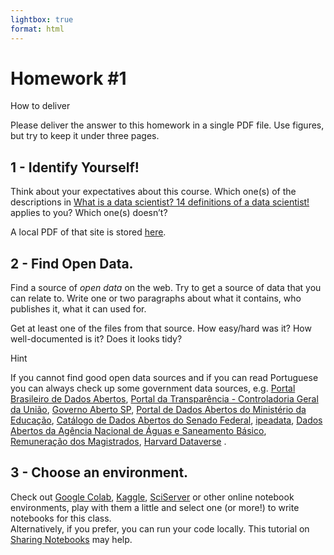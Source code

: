 ```yaml
---
lightbox: true
format: html
---
```


# Homework #1 

::: info-block
<div class="title">How to deliver</div>
Please deliver the answer to this homework in a single PDF file. Use figures, but try to keep it under three pages.
:::

## 1 - Identify Yourself!

Think about your expectatives about this course. Which one(s) of the descriptions in [What is a data scientist? 14 definitions of a data scientist!](https://crayondata.ai/what-is-a-data-scientist-14-definitions-of-a-data-scientist/) applies to you? Which one(s) doesn't? 

A local PDF of that site is stored [here](Resources/References/WhatIsADataScientist.pdf).

## 2 - Find Open Data.

Find a source of _open data_ on the web. Try to get a source of data that you can relate to.
Write one or two paragraphs about what it contains, who publishes it, what it can used for. 

Get at least one of the files from that source. How easy/hard was it? How well-documented is it? Does it looks tidy?

::: hint-block
<div class="title">Hint</div>
If you cannot find good open data sources and if you can read Portuguese you can always check up some government data sources, e.g.
[Portal Brasileiro de Dados Abertos](https://dados.gov.br/home), 
[Portal da Transparência - Controladoria Geral da União](https://portaldatransparencia.gov.br/download-de-dados), 
[Governo Aberto SP](https://www.governoaberto.sp.gov.br/
), [Portal de
Dados Abertos do Ministério da Educação](https://dadosabertos.mec.gov.br/),
[Catálogo de Dados Abertos do Senado Federal](https://www12.senado.leg.br/dados-abertos/dados-abertos/catalogo-de-dados-abertos),
[ipeadata](http://www.ipeadata.gov.br/Default.aspx), 
[Dados Abertos da Agência Nacional de Águas e Saneamento Básico](https://dadosabertos.ana.gov.br/),
[Remuneração dos Magistrados](https://www.cnj.jus.br/transparencia-cnj/remuneracao-dos-magistrados/), 
[Harvard Dataverse](https://dataverse.harvard.edu/)
.
:::



## 3 - Choose an environment.

Check out [Google Colab](https://colab.research.google.com/), [Kaggle](https://www.kaggle.com/), [SciServer](https://apps.sciserver.org/dashboard/) or other online notebook environments, play with them a little and select one (or more!) to write notebooks for this class.<br>
Alternatively, if you prefer, you can run your code locally. This tutorial on [Sharing Notebooks](https://rafaeldcsantos.github.io/SharingNotebooks/Intro.html) may help.


